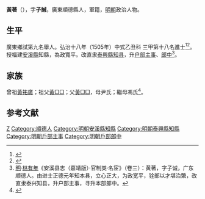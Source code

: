{{明清人物信息框
| 姓名 = 黃著
| 原名 =
| 圖片名稱= 
| 圖片大小 =
| 圖片說明 = 
| 最高職務 = 戶部郎中
| 國家 = 大明 
| 爵位 =
| 籍貫 = 廣東順德縣
| 族裔 = 
| 字號 = 字子誠
| 諡號 =
| 出生日期 = 生年不詳
| 出生地點 = 
| 逝世日期 = 卒年不詳 
| 逝世地點 =
| 墓葬 =
| 配偶 = 
| 親屬 = 
| 出身 =
* 弘治十八年乙丑科同進士出身
| 經歷 =
| 著作 =  
}}
'''黃著'''（{{bd|？||？|catIdx=}}），字'''子誠'''，廣東順德縣人，軍籍，[[明朝|明朝]]政治人物。

== 生平 ==
廣東鄉試第九名舉人。弘治十八年（1505年）中式乙丑科<!---會試第一百十九名--->三甲第十八名進士<ref>{{Cite book|title=《皇明贡举考》卷五|last=（明）[[张朝瑞|张朝瑞]]|first=|publisher=《续修四库全书》史部第828册|year=|isbn=|location=|pages=}}</ref><ref>{{Cite book|title=贡举志五种 上|last=鲁小俊，江俊伟著|first=|publisher=武汉：武汉大学出版社|year=2009|isbn=978-7-307-07043-1|location=|pages=}}</ref>。授福建[[安溪縣|安溪縣]]知縣，為政寬平。改直隶[[泰興縣|泰興縣]][[知县|知县]]，升[[户部|户部]][[主事|主事]]、[[郎中|郎中]]<ref>[[明|明]]·[[林有年|林有年]]《安溪县志（嘉靖版）·官制类·名宦》（卷三）：黄著，字子诚，广东顺德人。由进士正德元年知本县，立心正大，为政宽平，铨部以才堪治繁，改直隶泰兴知县，升户部主事，寻升本部郎中。</ref>。

== 家族 ==
曾祖[[黃祐廣|黃祐廣]]；祖父[[黃□□|黃□□]]；父[[黃□□|黃□□]]，母尹氏；繼母馮氏<ref>{{Cite book|title=天一阁藏明代科举录选刊 登科录 点校本|last=龚延明主编|first=|publisher=宁波出版社|year=2016|isbn=978-7-5526-2320-8|location=宁波|pages=|quote=《天一閣藏明代科舉錄選刊.登科錄》之《弘治十八年進士登科錄》}}</ref>。

==参考文献==
{{reflist}}

{{start box}}
{{s-off}}
{{succession box|[[方汝荣|方汝荣]]|[[李锐|李锐]]|[[明朝|明朝]][[安溪縣|安溪縣]][[知縣|知縣]]|<small>正德元年－正德二年<br>（1506年－1507年）</small>}}
{{end box}}

{{弘治十八年乙丑科殿試金榜}}

{{Authority control}}

{{DEFAULTSORT:Huang黃}}
[[Category:黃姓|Z]]
[[Category:順德人|Category:順德人]]
[[Category:明朝安溪縣知縣|Category:明朝安溪縣知縣]]
[[Category:明朝泰興縣知縣|Category:明朝泰興縣知縣]]
[[Category:明朝戶部主事|Category:明朝戶部主事]]
[[Category:明朝戶部郎中|Category:明朝戶部郎中]]